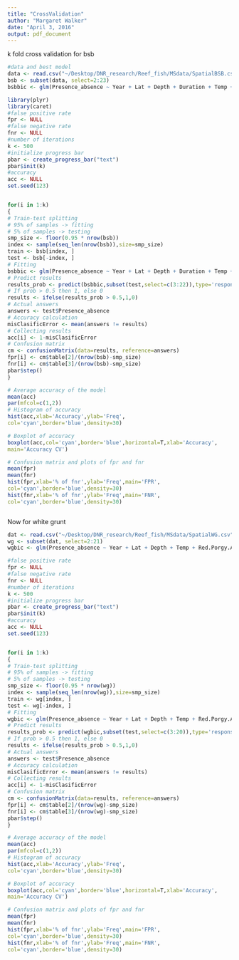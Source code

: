 ```yaml
---
title: "CrossValidation"
author: "Margaret Walker"
date: "April 3, 2016"
output: pdf_document
---
```

k fold cross validation for bsb
```r
#data and best model
data <- read.csv("~/Desktop/DNR_research/Reef_fish/MSdata/SpatialBSB.csv")
bsb <- subset(data, select=2:23)
bsbbic <- glm(Presence_absence ~ Year + Lat + Depth + Duration + Temp + Stenotomus.sp.Abund + Red.Snapper.Abund + Tomtate.Abund + SR.kknn, data=bsb, family="binomial")

library(plyr)
library(caret)
#false positive rate 
fpr <- NULL
#false negative rate
fnr <- NULL
#number of iterations
k <- 500
#initialize progress bar
pbar <- create_progress_bar("text")
pbar$init(k)
#accuracy
acc <- NULL
set.seed(123)


for(i in 1:k)
{
# Train-test splitting
# 95% of samples -> fitting
# 5% of samples -> testing
smp_size <- floor(0.95 * nrow(bsb))
index <- sample(seq_len(nrow(bsb)),size=smp_size)
train <- bsb[index, ]
test <- bsb[-index, ]
# Fitting
bsbbic <- glm(Presence_absence ~ Year + Lat + Depth + Duration + Temp + Stenotomus.sp.Abund + Red.Snapper.Abund + Tomtate.Abund + SR.kknn, data=train, family="binomial")
# Predict results
results_prob <- predict(bsbbic,subset(test,select=c(3:22)),type='response')
# If prob > 0.5 then 1, else 0
results <- ifelse(results_prob > 0.5,1,0)
# Actual answers
answers <- test$Presence_absence
# Accuracy calculation
misClasificError <- mean(answers != results)
# Collecting results
acc[i] <- 1-misClasificError
# Confusion matrix
cm <- confusionMatrix(data=results, reference=answers)
fpr[i] <- cm$table[2]/(nrow(bsb)-smp_size)
fnr[i] <- cm$table[3]/(nrow(bsb)-smp_size)
pbar$step()
}

# Average accuracy of the model
mean(acc)
par(mfcol=c(1,2))
# Histogram of accuracy
hist(acc,xlab='Accuracy',ylab='Freq',
col='cyan',border='blue',density=30)

# Boxplot of accuracy
boxplot(acc,col='cyan',border='blue',horizontal=T,xlab='Accuracy',
main='Accuracy CV')

# Confusion matrix and plots of fpr and fnr
mean(fpr)
mean(fnr)
hist(fpr,xlab='% of fnr',ylab='Freq',main='FPR',
col='cyan',border='blue',density=30)
hist(fnr,xlab='% of fnr',ylab='Freq',main='FNR',
col='cyan',border='blue',density=30)



```
Now for white grunt

```r
dat <- read.csv("~/Desktop/DNR_research/Reef_fish/MSdata/SpatialWG.csv")
wg <- subset(dat, select=2:21)
wgbic <- glm(Presence_absence ~ Year + Lat + Depth + Temp + Red.Porgy.Abund + Mean.BD.kknn, data=wg, family="binomial")

#false positive rate 
fpr <- NULL
#false negative rate
fnr <- NULL
#number of iterations
k <- 500
#initialize progress bar
pbar <- create_progress_bar("text")
pbar$init(k)
#accuracy
acc <- NULL
set.seed(123)


for(i in 1:k)
{
# Train-test splitting
# 95% of samples -> fitting
# 5% of samples -> testing
smp_size <- floor(0.95 * nrow(wg))
index <- sample(seq_len(nrow(wg)),size=smp_size)
train <- wg[index, ]
test <- wg[-index, ]
# Fitting
wgbic <- glm(Presence_absence ~ Year + Lat + Depth + Temp + Red.Porgy.Abund + Mean.BD.kknn, data=train, family="binomial")
# Predict results
results_prob <- predict(wgbic,subset(test,select=c(3:20)),type='response')
# If prob > 0.5 then 1, else 0
results <- ifelse(results_prob > 0.5,1,0)
# Actual answers
answers <- test$Presence_absence
# Accuracy calculation
misClasificError <- mean(answers != results)
# Collecting results
acc[i] <- 1-misClasificError
# Confusion matrix
cm <- confusionMatrix(data=results, reference=answers)
fpr[i] <- cm$table[2]/(nrow(wg)-smp_size)
fnr[i] <- cm$table[3]/(nrow(wg)-smp_size)
pbar$step()
}

# Average accuracy of the model
mean(acc)
par(mfcol=c(1,2))
# Histogram of accuracy
hist(acc,xlab='Accuracy',ylab='Freq',
col='cyan',border='blue',density=30)

# Boxplot of accuracy
boxplot(acc,col='cyan',border='blue',horizontal=T,xlab='Accuracy',
main='Accuracy CV')

# Confusion matrix and plots of fpr and fnr
mean(fpr)
mean(fnr)
hist(fpr,xlab='% of fnr',ylab='Freq',main='FPR',
col='cyan',border='blue',density=30)
hist(fnr,xlab='% of fnr',ylab='Freq',main='FNR',
col='cyan',border='blue',density=30)
```

